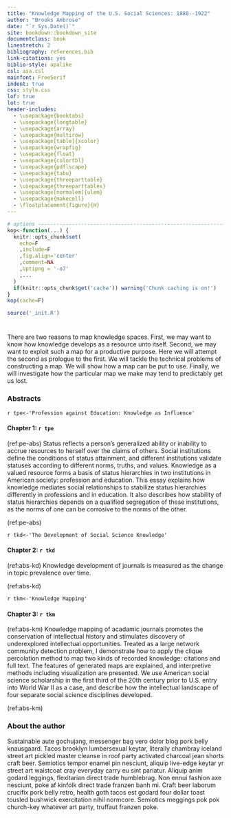 ```yaml
---
title: "Knowledge Mapping of the U.S. Social Sciences: 1888--1922"
author: "Brooks Ambrose"
date: "`r Sys.Date()`"
site: bookdown::bookdown_site
documentclass: book
linestretch: 2
bibliography: references.bib
link-citations: yes
biblio-style: apalike
csl: asa.csl
mainfont: FreeSerif
indent: true
css: style.css
lof: true
lot: true
header-includes:
  - \usepackage{booktabs}
  - \usepackage{longtable}
  - \usepackage{array}
  - \usepackage{multirow}
  - \usepackage[table]{xcolor}
  - \usepackage{wrapfig}
  - \usepackage{float}
  - \usepackage{colortbl}
  - \usepackage{pdflscape}
  - \usepackage{tabu}
  - \usepackage{threeparttable}
  - \usepackage{threeparttablex}
  - \usepackage[normalem]{ulem}
  - \usepackage{makecell}
  - \floatplacement{figure}{H}
---
```


<!-- This won't be displayed but it will initialize your R session. Add any R libraries you need here. -->
```r
# options ----------------------------------------------------------------
kop<-function(...) {
  knitr::opts_chunk$set(
    echo=F
    ,include=F
    ,fig.align='center'
    ,comment=NA
    ,optipng = '-o7'
    ,...
  )
  if(knitr::opts_chunk$get('cache')) warning('Chunk caching is on!')
}
kop(cache=F)
```


```r
source('_init.R')
```


# {-}

There are two reasons to map knowledge spaces. First, we may want to know how knowledge develops as a resource unto itself. Second, we may want to exploit such a map for a productive purpose. Here we will attempt the second as prologue to the first. We will tackle the technical problems of constructing a map. We will show how a map can be put to use. Finally, we will investigate how the particular map we make may tend to predictably get us lost. 

### Abstracts {-}

`r tpe<-'Profession against Education: Knowledge as Influence'`

#### Chapter 1: `r tpe` {-}

(ref:pe-abs) Status reflects a person's generalized ability or inability to accrue resources to herself over the claims of others. Social institutions define the conditions of status attainment, and different institutions validate statuses according to different norms, truths, and values. Knowledge as a valued resource forms a basis of status hierarchies in two institutions in American society: profession and education. This essay explains how knowledge mediates social relationships to stabilize status hierarchies differently in professions and in education. It also describes how stability of status hierarchies depends on a qualified segregation of these institutions, as the norms of one can be corrosive to the norms of the other.

(ref:pe-abs)

`r tkd<-'The Development of Social Science Knowledge'`

#### Chapter 2: `r tkd` {-}

(ref:abs-kd) Knowledge development of journals is measured as the change in topic prevalence over time.

(ref:abs-kd) 

`r tkm<-'Knowledge Mapping'`

#### Chapter 3: `r tkm` {-}

(ref:abs-km) Knowledge mapping of acadamic journals promotes the conservation of intellectual history and stimulates discovery of underexplored intellectual opportunities. Treated as a large network community detection problem, I demonstrate how to apply the clique percolation method to map two kinds of recorded knowledge: citations and full text. The features of generated maps are explained, and interpretive methods including visualization are presented. We use American social science scholarship in the first third of the 20th century prior to U.S. entry into World War II as a case, and describe how the intellectual landscape of four separate social science disciplines developed.

(ref:abs-km) 

### About the author {-}

Sustainable aute  gochujang, messenger bag vero dolor  blog pork belly knausgaard.  Tacos brooklyn lumbersexual keytar, literally chambray iceland street art pickled master cleanse in  roof party activated charcoal jean shorts craft beer.  Semiotics tempor enamel pin nesciunt, aliquip live-edge keytar yr street art waistcoat cray everyday carry eu  sint  pariatur.  Aliquip anim  godard leggings, flexitarian direct trade  humblebrag.  Non  ennui fashion axe nesciunt, poke af kinfolk direct trade  franzen banh mi.  Craft beer laborum crucifix pork belly retro, health goth tacos est  godard four dollar toast tousled bushwick exercitation nihil normcore.  Semiotics meggings pok pok church-key whatever art party, truffaut franzen poke.
